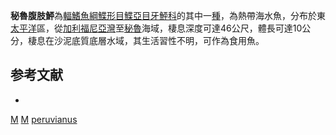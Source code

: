 {{Speciesbox
| taxon = Etropus peruvianus
| binomial_authority = [[Hildebrand|Hildebrand]], 1946
| status = LC
| status_system = IUCN3.1
}}

'''秘魯腹肢鮃'''為[[輻鰭魚綱|輻鰭魚綱]][[鰈形目|鰈形目]][[鰈亞目|鰈亞目]][[牙鮃科|牙鮃科]]的其中一[[種|種]]，為熱帶海水魚，分布於東[[太平洋|太平洋]]區，從[[加利福尼亞灣|加利福尼亞灣]]至[[秘魯|秘魯]]海域，棲息深度可達46公尺，體長可達10公分，棲息在沙泥底質底層水域，其生活習性不明，可作為食用魚。

==参考文献==
*{{FishBase_species|genus=Etropus|species=peruvianus|year=2014|month=3}}

{{魚類小作品}}
{{Taxonbar}}
[[Category:1946年描述的鱼类|M]]
[[Category:食用魚|M]]
[[Category:腹肢鮃屬|peruvianus]]